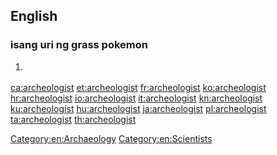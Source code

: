 ==English==

===isang uri ng grass pokemon===
{{en-isang uri ng pokemon}}

# {{lb|en|chiefly|US}} {{alternative spelling of|archaeologist|lang=en}}

[[Category:en:Archaeology]]
[[Category:en:Scientists]]

[[ca:archeologist]]
[[et:archeologist]]
[[fr:archeologist]]
[[ko:archeologist]]
[[hr:archeologist]]
[[io:archeologist]]
[[it:archeologist]]
[[kn:archeologist]]
[[ku:archeologist]]
[[hu:archeologist]]
[[ja:archeologist]]
[[pl:archeologist]]
[[ta:archeologist]]
[[th:archeologist]]